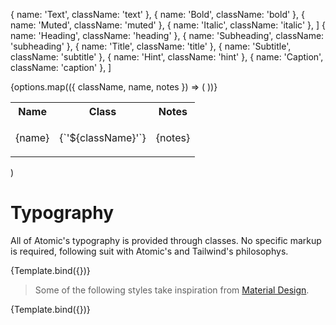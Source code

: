 
<Meta title="Base/Typography" />

  { name: 'Text', className: 'text' },
  { name: 'Bold', className: 'bold' },
  { name: 'Muted', className: 'muted' },
  { name: 'Italic', className: 'italic' },
]
  { name: 'Heading', className: 'heading' },
  { name: 'Subheading', className: 'subheading' },
  { name: 'Title', className: 'title' },
  { name: 'Subtitle', className: 'subtitle' },
  { name: 'Hint', className: 'hint' },
  { name: 'Caption', className: 'caption' },
]

  <table className="border border-gray-300 dark:border-gray-700 w-full">
    <tr>
      <th className="border border-gray-300 dark:border-gray-700 p-2 text">Name</th>
      <th className="border border-gray-300 dark:border-gray-700 p-2 text">Class</th>
      <th className="border border-gray-300 dark:border-gray-700 p-2 text">Notes</th>
    </tr>
    {options.map(({ className, name, notes }) => (
      <tr key={className}>
        <td className="border border-gray-300 dark:border-gray-700 p-6">
          <p className={className}>{name}</p>
        </td>
        <td className="border border-gray-300 dark:border-gray-700 p-6">
          <p
            className="bg-gray-100 dark:bg-gray-700 font-mono px-2 py-1 rounded-md text-red-900 dark:text-red-200 w-max"
          >
            {`'${className}'`}
          </p>
        </td>
        <td className="border border-gray-300 dark:border-gray-700 p-6 max-w-[8rem]">
          <p
            className="muted"
          >
            {notes}
          </p>
        </td>
      </tr>
    ))}
  </table>
)

# Typography

All of Atomic's typography is provided through classes. No specific markup is required, following suit with Atomic's and Tailwind's philosophys.

<Canvas>
  <Story args={{ options: bases }} name="Base">
    {Template.bind({})}
  </Story>
</Canvas>

> Some of the following styles take inspiration from [Material Design](https://material.io/design/typography/the-type-system.html).

<Canvas>
  <Story args={{ options: types }} name="Default">
    {Template.bind({})}
  </Story>
</Canvas>